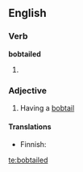 ==English==

===Verb===
'''bobtailed'''

# {{past of|bobtail}}

===Adjective===
{{en-adj}}

# Having a [[bobtail]]

====Translations====
{{trans-top|having a bobtail}}
* Finnish: {{t-|fi|töpöhäntäinen}}
{{trans-mid}}
{{trans-bottom}}

[[te:bobtailed]]